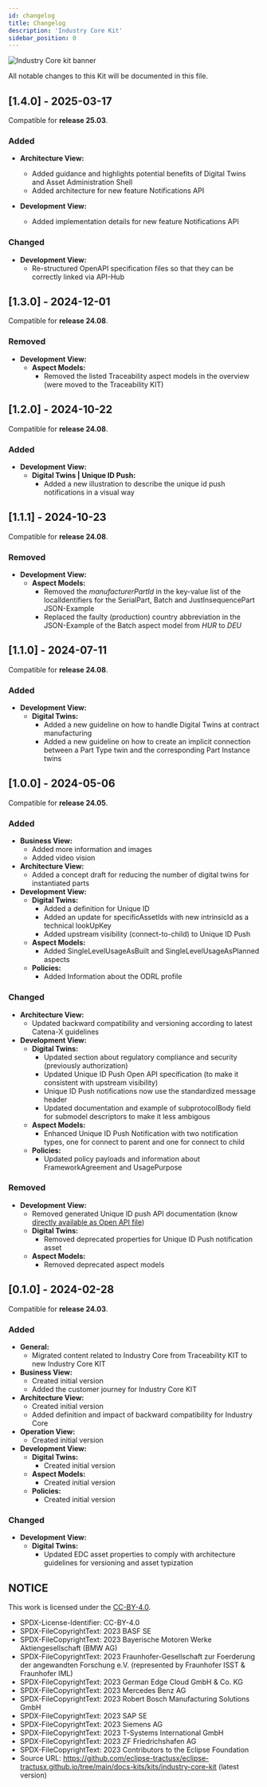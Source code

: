 ```yaml
---
id: changelog
title: Changelog
description: 'Industry Core Kit'
sidebar_position: 0
---
```


![Industry Core kit banner](@site/static/img/kits/industry-core/industry-core-kit-logo.drawio.svg)

All notable changes to this Kit will be documented in this file.

## [1.4.0] - 2025-03-17

Compatible for **release 25.03**.

### Added

- **Architecture View:**
  - Added guidance and highlights potential benefits of Digital Twins and Asset Administration Shell
  - Added architecture for new feature Notifications API

- **Development View:**
  - Added implementation details for new feature Notifications API

### Changed

- **Development View:**
  - Re-structured OpenAPI specification files so that they can be correctly linked via API-Hub

## [1.3.0] - 2024-12-01

Compatible for **release 24.08**.

### Removed
- **Development View:**
  - **Aspect Models:**
    - Removed the listed Traceability aspect models in the overview (were moved to the Traceability KIT)

## [1.2.0] - 2024-10-22

Compatible for **release 24.08**.

### Added

- **Development View:**
  - **Digital Twins | Unique ID Push:**
    - Added a new illustration to describe the unique id push notifications in a visual way

## [1.1.1] - 2024-10-23

Compatible for **release 24.08**.

### Removed

- **Development View:**
  - **Aspect Models:**
    - Removed the *manufacturerPartId* in the key-value list of the localIdentifiers for the SerialPart, Batch and JustInsequencePart JSON-Example
    - Replaced the faulty (production) country abbreviation in the JSON-Example of the Batch aspect model from *HUR* to *DEU*

## [1.1.0] - 2024-07-11

Compatible for **release 24.08**.

### Added

- **Development View:**
  - **Digital Twins:**
    - Added a new guideline on how to handle Digital Twins at contract manufacturing
    - Added a new guideline on how to create an implicit connection between a Part Type twin and the corresponding Part Instance twins

## [1.0.0] - 2024-05-06

Compatible for **release 24.05**.

### Added

- **Business View:**
  - Added more information and images
  - Added video vision
- **Architecture View:**
  - Added a concept draft for reducing the number of digital twins for instantiated parts
- **Development View:**
  - **Digital Twins:**
    - Added a definition for Unique ID
    - Added an update for specificAssetIds with new intrinsicId as a technical lookUpKey
    - Added upstream visibility (connect-to-child) to Unique ID Push
  - **Aspect Models:**
    - Added SingleLevelUsageAsBuilt and SingleLevelUsageAsPlanned aspects
  - **Policies:**
    - Added Information about the ODRL profile

### Changed

- **Architecture View:**
  - Updated backward compatibility and versioning according to latest Catena-X guidelines
- **Development View:**
  - **Digital Twins:**
    - Updated section about regulatory compliance and security (previously authorization)
    - Updated Unique ID Push Open API specification (to make it consistent with upstream visibility)
    - Unique ID Push notifications now use the standardized message header
    - Updated documentation and example of subprotocolBody field for submodel descriptors to make it less ambigous
  - **Aspect Models:**
    - Enhanced Unique ID Push Notification with two notification types, one for connect to parent and one for connect to child
  - **Policies:**
    - Updated policy payloads and information about FrameworkAgreement and UsagePurpose

### Removed

- **Development View:**
  - Removed generated Unique ID push API documentation (know [directly available as Open API file](./openapi/unique-id-push.yaml))
  - **Digital Twins:**
    - Removed deprecated properties for Unique ID Push notification asset
  - **Aspect Models:**
    - Removed deprecated aspect models

## [0.1.0] - 2024-02-28

Compatible for **release 24.03**.

### Added

- **General:**
    - Migrated content related to Industry Core from Traceability KIT to new Industry Core KIT
- **Business View:**
    - Created initial version
    - Added the customer journey for Industry Core KIT
- **Architecture View:**
    - Created initial version
    - Added definition and impact of backward compatibility for Industry Core
- **Operation View:**
    - Created initial version
- **Development View:**
  - **Digital Twins:**
    - Created initial version
  - **Aspect Models:**
    - Created initial version
  - **Policies:**
    - Created initial version

### Changed

- **Development View:**
  - **Digital Twins:**
    - Updated EDC asset properties to comply with architecture guidelines for versioning and asset typization

## NOTICE

This work is licensed under the [CC-BY-4.0](https://creativecommons.org/licenses/by/4.0/legalcode).

- SPDX-License-Identifier: CC-BY-4.0
- SPDX-FileCopyrightText: 2023 BASF SE
- SPDX-FileCopyrightText: 2023 Bayerische Motoren Werke Aktiengesellschaft (BMW AG)
- SPDX-FileCopyrightText: 2023 Fraunhofer-Gesellschaft zur Foerderung der angewandten Forschung e.V. (represented by Fraunhofer ISST & Fraunhofer IML)
- SPDX-FileCopyrightText: 2023 German Edge Cloud GmbH & Co. KG
- SPDX-FileCopyrightText: 2023 Mercedes Benz AG
- SPDX-FileCopyrightText: 2023 Robert Bosch Manufacturing Solutions GmbH
- SPDX-FileCopyrightText: 2023 SAP SE
- SPDX-FileCopyrightText: 2023 Siemens AG
- SPDX-FileCopyrightText: 2023 T-Systems International GmbH
- SPDX-FileCopyrightText: 2023 ZF Friedrichshafen AG
- SPDX-FileCopyrightText: 2023 Contributors to the Eclipse Foundation
- Source URL: https://github.com/eclipse-tractusx/eclipse-tractusx.github.io/tree/main/docs-kits/kits/industry-core-kit (latest version)
